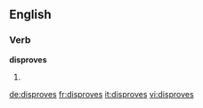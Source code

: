 ==English==

===Verb===
'''disproves'''

# {{third-person singular of|disprove}}

[[de:disproves]]
[[fr:disproves]]
[[it:disproves]]
[[vi:disproves]]